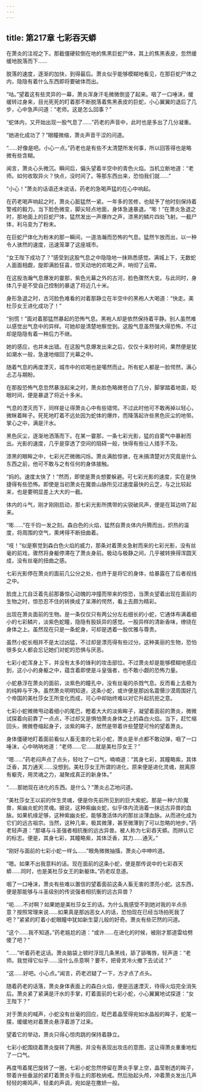 ```yaml
---
---
---
```

title: 第217章 七彩吞天蟒
---



在萧炎的注视之下。那截僵硬软倒在地的焦黑巨蛇尸体，其上的焦黑表皮，忽然缓缓地脱落而下……

脱落的速度，逐渐的加快，到得最后。萧炎似乎能够模糊地看见，在那巨蛇尸体之内，隐隐有着什么东西即将要破体而出。

“咕。”望着这有些灵异的一幕，萧炎浑身汗毛微微倒竖了起来。咽了一口唾沫，缓缓转过身来，目光死死的盯着那不断脱落着焦黑表皮的巨蛇，小心翼翼的退后了几步，心中急声问道：“老师。这是怎么回事？”

“蛇体内，又开始出现一股气息了……”药老的声音中，此时也是多出了几分凝重。

“她进化成功了？”眼瞳微缩，萧炎声音干涩的问道。

“……好像是吧。小心一点。”药老也是有些不太清楚所发何事，所以回答得也是略微有些含糊。

闻言，萧炎心头微沉。瞬间后，偏头望着半空中的青色火焰。当机立断地道：“老师。如何收取异火？快点，没时间了。等那东西出来，恐怕我们就……”

“小心！”萧炎的话语还未说话，药老的急喝声猛的在心中响起。

在药老喝声响起之时，萧炎心脏猛然一紧。一年多的苦修，也赋予了他时刻保持着警戒的毅力。当下脸色微变，脚尖轻点地面，身体急速暴退。“嘭！”在萧炎急退之时，那地面上的巨蛇尸体，猛然发出一声爆炸之声，漆黑的鳞片四处飞射。一截尸体，利马变为了粉末。

在巨蛇尸体化为粉末的那一瞬间，一道浩瀚而恐怖的气息。猛然乍放而出，以一种令人骇然的速度，迅速笼罩了这座城市。

“女王陛下成功了？”感受到这股气息之中隐隐地一抹熟悉感觉。满城上下，无数蛇人面面相觑，旋即满脸狂喜，惊天动地的欢喝之声，响彻了云霄。

在这股浩瀚气息爆发的霎那，紫色光幕之外的古河，脸色骤然大变。与此同时，身体几乎是不受自己控制的暴退了将近几十米。

身形急退之时，古河脸色难看的对着那静立在半空中的黑袍人大喝道：“快走。美杜莎女王进化成功了！”

“别慌！”面对着那猛然暴起的恐怖气息。黑袍人却是依然保持着平静。别人虽然难以感觉出气息中的异样。可她却是清楚地察觉到。这股气息虽然强大得恐怖，不过却是隐隐有着一种后力不继。

她的感应，也并未出错。在这股气息爆发出来之后，仅仅十来秒时间，果然便是犹如潮水一般，急速地缩回了光幕之中。

随着气息的再度湮灭，城市中的欢喝也是噶然而止。所有蛇人都是一脸愕然，满心忐忑与期盼。

在那股恐怖气息忽然暴涨起来之时，萧炎脸色略微苍白了几分，脚掌踏着地面，眨眼时间，便是暴退了将近十多米。

气息的湮灭而下，同样是让得萧炎心中有些错愕。不过此时他可不敢再掉以轻心，微眯着眸子。死死地盯着不远处因为蛇体的爆炸，而降落起许些黑色灰尘的地带。掌心之中，满是汗水。

黑色灰尘，逐渐地洒落而下。在某一霎那，一条七彩光影，猛的自雾气中暴射而出。光影的速度，几乎是穿透了空间的阻碍一般，快得有些让人措手不及。

漆黑的眼眸之中，七彩光芒微微闪烁。萧炎满脸惊骇，在未搞清楚对方究竟是什么东西之前，他可不敢与之有任何的身体接触。

“妈的。速度太快了！”然而，即使是萧炎想要躲避。可七彩光影的速度，实在是快捷得有些恐怖。即使是当初萧炎在魔兽山脉所见过速度最快的云芝，与之比较起来，也是要明显差上大大的一截。

体内的斗气，刚才刚刚启动，那七彩光影所携带的尖锐破风声，便是在耳边响了起来。

“嘭……”在千钧一发之刻。森白色的火焰，猛然自萧炎体内升腾而出，炽热的温度，将周围的空气，熏烤得不断扭曲着。

“吱！”似是察觉到森白色火焰的威力，那条对着萧炎急射而来的七彩光影，没有丝毫的前戏，骤然将身躯停滞在了萧炎身前。极动与极静之间，几乎被转换得浑圆天成，没有丝毫的扭曲之感。

七彩光影停在萧炎的面前几公分之处，也终于是将它的身体，给暴露在了后者视线之中。

脸庞上兀自泛着先前那番惊心动魄的冲撞而带来的惊恐，当萧炎望着出现在面前的生物之时，惊恐忍不住的转换成了呆滞的愕然，看上去颇为精彩。

出现在萧炎面前的生物。是一条仅仅只有两公分左右细长的小蛇，它通体布满着细小的七彩鳞片，淡紫色蛇瞳，隐隐有股妖异的感觉。一股异样的清新香味，缭绕在身体之上。虽然现在只是一条蛇身，可却是透着一股优雅与尊贵。

虽然小蛇长相并不是太过凶猛，不过却是漂亮得有些过分。这种美丽的生物，恐怕很多女人都会忘记她们对蛇的恐惧与厌恶。

七彩小蛇浑身上下，并没有太多的锋利的攻击部位。不过萧炎却是能够模糊地感应到，这小小的身躯之中，蕴含着即使是斗皇强者，也不敢小觑的恐怖力量。

小蛇悬浮在萧炎的面前，淡紫色的瞳孔中，没有丝毫的杀戮气息。反而看上去极为的纯粹与干净。虽然萧炎明明知道，这条小蛇，或许便是那凶名震慑沙漠周围好几个帝国的美杜莎女王所变化而成，可心中却始终难以对它升起抗拒之意。

七彩小蛇微微甩动着细小的尾巴，瞪着大大的淡紫眸子，凝望着面前的萧炎，微微试探着向前靠了一点点，不过却又是惧怕萧炎身体之上的森白火焰。当下，赶忙缩回头，微微卷缩起身子，淡紫的眸子，居然是带着许些楚楚可怜的望着萧炎。

身体僵硬地盯着面前看似人畜无害的七彩小蛇，萧炎是半点都不敢动弹，咽了一口唾沫，心中呐呐地道：“老师……它……就是美杜莎女王？”

“嗯……”药老闷声点了点头，轻吐了一口气，喃喃道：“其身七彩，其瞳略紫，其体泛香，其力通天……没想到。美杜莎女王所谓的进化，原来便是进化灵魂，脱离原有躯壳，用灵魂之力，凝聚成真正的新身体。”

“……那她现在进化的东西。是什么？”萧炎忐忑地问道。

“美杜莎女王以前的伴生灵魂，便是你先前所见到的巨大紫蛇。那是一种六阶魔兽，紫幽炎蛇的灵魂。据说，这种紫幽炎蛇，似乎体内流淌着一抹远古异兽的血脉。如果机缘足够，这种紫幽炎蛇，能够激活体内的那丝淡薄血脉。从而进化成为它们的远古祖宗。当然，这种几率，极其微薄，甚至微薄到了可以忽略的地步。”药老轻声道：“那堪与斗圣强者相抗衡的远古异兽。被人称为七彩吞天蟒。而辨认它的标志。便是，其身七彩，其瞳略紫，其体泛香，其力……通天。”

“刚好与面前的七彩小蛇一样么……”眼角微微抽搐，萧炎心中呻吟道。

“嗯。如果不出我意料的话。现在面前的这条小蛇，便是那传说中的七彩吞天蟒……同时，也是美杜莎女王的新躯体。”药老叹息道。

咽了一口唾沫，萧炎有些难以置信的望着面前这条人畜无害的漂亮小蛇。这东西，便是那能够与斗圣级别的传说强者相抗衡的远古异兽？

“呃……不对啊？如果她是美杜莎女王的话。为什么我感受不到她对我的半点杀意？按照常理来说……如果真是那凶恶女人的话，恐怕现在已经当场拍死我了吧？”紧紧的盯着小蛇眼瞳中犹如新生婴儿般的好奇。萧炎有些茫然的问道。

“这个……我不知道。”药老尴尬的道：“或许……在进化的时候，被刚才那道雷给劈傻了吧？”

“……”听着药老这话。萧炎脑袋上顿时浮现几条黑线，舔了舔嘴唇，轻声道：“老师。我觉得它似乎……没什么杀意啊？要不，把骨灵冷火撤下去试试？”

“这……好吧。小心点。”闻言，药老迟疑了一下，方才点了点头。

随着药老的话落，萧炎身体表面上的森白火焰，便是迅速湮灭，待得火焰完全消失后。萧炎紧了紧满是汗水的手掌，盯着面前的七彩小蛇，小心翼翼地试探道：“女王陛下？”

对于萧炎的喊声，小蛇没有丝毫的回应，眨巴着晶莹得宛如水晶般的眸子，蛇尾一摆，缓缓地对着萧炎悬浮着游了过来。

望着它的举动，萧炎只得心惊肉跳的保持着静立。

七彩小蛇围绕着萧炎旋转了两圈，并没有表现出攻击的意图，这让得萧炎重重地松了一口气。

再度甩着尾巴旋转了一圈，七彩小蛇忽然停留在萧炎手掌上空，晶莹剔透的眸子，带着许些垂涎的紧盯着萧炎手指上的那枚纳戒。然后抬起头颅，冲着萧炎发出几声轻轻的嘶鸣声，轻柔的声调，宛如是在撒娇一般。